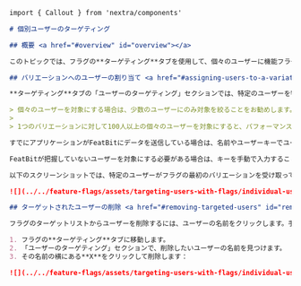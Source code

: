 ```markdown
import { Callout } from 'nextra/components'

# 個別ユーザーのターゲティング

## 概要 <a href="#overview" id="overview"></a>

このトピックでは、フラグの**ターゲティング**タブを使用して、個々のユーザーに機能フラグのバリエーションを受け取るかどうかを制御する方法について説明します。

## バリエーションへのユーザーの割り当て <a href="#assigning-users-to-a-variation" id="assigning-users-to-a-variation"></a>

**ターゲティング**タブの「ユーザーのターゲティング」セクションでは、特定のユーザーを特定のフラグのバリエーションに割り当てることができます。

> 個々のユーザーを対象にする場合は、少数のユーザーにのみ対象を絞ることをお勧めします。
>
> 1つのバリエーションに対して100人以上の個々のユーザーを対象にすると、パフォーマンスの低下が発生する可能性があります。

すでにアプリケーションがFeatBitにデータを送信している場合は、名前やユーザーキーでユーザーを検索できます。これらの文字列は大文字と小文字を区別します。ユーザー行の上にカーソルを合わせると、そのユーザーの詳細属性が表示されます。

FeatBitが把握していないユーザーを対象にする必要がある場合は、キーを手動で入力することができます。これらのユーザーは、フィーチャーフラグに遭遇するまで黄色で表示されます。

以下のスクリーンショットでは、特定のユーザーがフラグの最初のバリエーションを受け取っています。そのフラグは彼らをターゲットにしています。これは、これらのユーザーがそのフラグにアクセスしたときにそのフラグのバリエーションを受け取ることを意味します。

![](../../feature-flags/assets/targeting-users-with-flags/individual-user-targeting/001.webp)

## ターゲットされたユーザーの削除 <a href="#removing-targeted-users" id="removing-targeted-users"></a>

フラグのターゲットリストからユーザーを削除するには、ユーザーの名前をクリックします。手順は次の通りです。

1. フラグの**ターゲティング**タブに移動します。
2. 「ユーザーのターゲティング」セクションで、削除したいユーザーの名前を見つけます。
3. その名前の横にある**X**をクリックして削除します：

![](../../feature-flags/assets/targeting-users-with-flags/individual-user-targeting/002.webp)
```